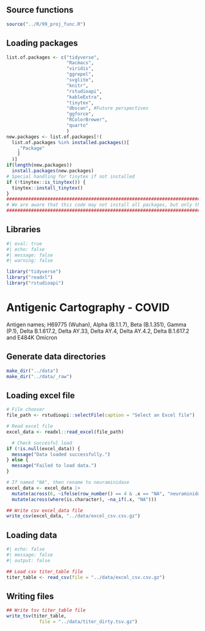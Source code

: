 ## Source functions
```r
source("../R/99_proj_func.R")
```

## Loading packages
```r
list.of.packages <- c("tidyverse", 
                      "Racmacs", 
                      "viridis", 
                      "ggrepel", 
                      "svglite", 
                      "knitr",
                      "rstudioapi", 
                      "kableExtra",
                      "tinytex",
                      "dbscan", #Future perspectives
                      "ggforce",
                      "RColorBrewer",
                      "quarto"
                      )
new.packages <- list.of.packages[!(
  list.of.packages %in% installed.packages()[
    ,"Package"
    ]
  )]
if(length(new.packages)) 
  install.packages(new.packages)
# Special handling for tinytex if not installed
if (!tinytex::is_tinytex()) {
  tinytex::install_tinytex()
}
############################################################################################################
# We are aware that this code may not install all packages, but only the first one if multiple are abscent.#
############################################################################################################
```
## Libraries

```r
#| eval: true
#| echo: false
#| message: false
#| warning: false

library("tidyverse")
library("readxl")
library("rstudioapi")
```

# Antigenic Cartography - COVID

Antigen names; H69775 (Wuhan), Alpha (B.1.1.7), Beta (B.1.351), Gamma (P.1), Delta B.1.617.2, Delta AY.33, Delta AY.4, Delta AY.4.2, Delta B.1.617.2 and E484K Omicron

## Generate data directories
```r
make_dir("../data")
make_dir("../data/_raw")
```

## Loading excel file

```r
# File chooser
file_path <- rstudioapi::selectFile(caption = "Select an Excel file")

# Read excel file
excel_data <- readxl::read_excel(file_path)

  # Check succesful load
if (!is.null(excel_data)) {
  message("Data loaded successfully.")
} else {
  message("Failed to load data.")
}

# If named "NA", then rename to neuraminidase
excel_data <- excel_data |>
  mutate(across(6, ~ifelse(row_number() == 4 & .x == "NA", "neuraminidase", .x))) |>
  mutate(across(where(is.character), ~na_if(.x, "NA")))

## Write csv excel_data file
write_csv(excel_data, "../data/excel_csv.csv.gz")
```

## Loading data
```r
#| echo: false
#| message: false
#| output: false

## Load csv titer_table file
titer_table <- read_csv(file = "../data/excel_csv.csv.gz")
```

## Writing files
```r
## Write tsv titer_table file
write_tsv(titer_table,
            file = "../data/titer_dirty.tsv.gz")
```
